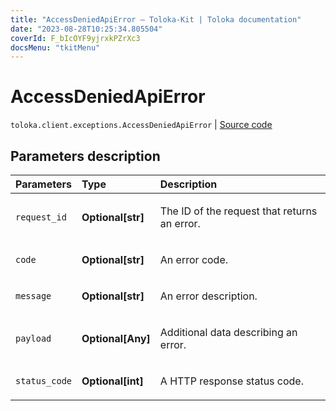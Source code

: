 ```yaml
---
title: "AccessDeniedApiError — Toloka-Kit | Toloka documentation"
date: "2023-08-28T10:25:34.805504"
coverId: F_bIcOYF9yjrxkPZrXc3
docsMenu: "tkitMenu"
---
```


# AccessDeniedApiError

`toloka.client.exceptions.AccessDeniedApiError` | [Source code](https://github.com/Toloka/toloka-kit/blob/v1.2.1/src/client/exceptions.py#L120)

## Parameters description

| Parameters | Type | Description |
| :----------| :----| :-----------|
`request_id`|**Optional\[str\]**|<p>The ID of the request that returns an error.</p>
`code`|**Optional\[str\]**|<p>An error code.</p>
`message`|**Optional\[str\]**|<p>An error description.</p>
`payload`|**Optional\[Any\]**|<p>Additional data describing an error.</p>
`status_code`|**Optional\[int\]**|<p>A HTTP response status code.</p>